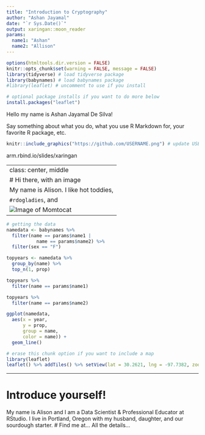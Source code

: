```yaml
---
title: "Introduction to Cryptography"
author: "Ashan Jayamal"
date: "`r Sys.Date()`"
output: xaringan::moon_reader
params:
  name1: "Ashan" 
  name2: "Allison"
---
```


<!-- edit name1 and name2 in the YAML above -->

```r
options(htmltools.dir.version = FALSE)
knitr::opts_chunk$set(warning = FALSE, message = FALSE)
library(tidyverse) # load tidyverse package
library(babynames) # load babynames package
#library(leaflet) # uncomment to use if you install
```

```r
# optional package installs if you want to do more below
install.packages("leaflet")
```


<!-- introduce yourself here -->

Hello my name is Ashan Jayamal De Silva!

Say something about what you do, what you use R Markdown for, your favorite R package, etc.

<!-- include an image here, if you have a GitHub account use your profile pic! -->

```r
knitr::include_graphics("https://github.com/USERNAME.png") # update USERNAME here
```


arm.rbind.io/slides/xaringan

---
class: center, middle 
# Hi there, with an image
My name is Alison. I like hot toddies, 
`#rdogladies`, and
![Image of Momtocat](http://bit.ly/momtocat)
---





<!-- we make the data here -->

```r
# getting the data
namedata <- babynames %>%
  filter(name == params$name1 | 
           name == params$name2) %>% 
  filter(sex == "F") 
```

<!-- get and see top years for each name -->

```r
topyears <- namedata %>% 
  group_by(name) %>% 
  top_n(1, prop) 
```


```r
topyears %>% 
  filter(name == params$name1)
```


```r
topyears %>% 
  filter(name == params$name2)
```


<!-- plot name popularity over time -->


```r
ggplot(namedata, 
  aes(x = year, 
      y = prop,  
      group = name, 
      color = name)) + 
  geom_line() 
```


<!-- where are you from? -->


```r
# erase this chunk option if you want to include a map
library(leaflet)
leaflet() %>% addTiles() %>% setView(lat = 30.2621, lng = -97.7382, zoom = 17)
```

---
# Introduce yourself!
My name is Alison and I am a Data Scientist & Professional Educator at RStudio. I live in Portland, Oregon with my husband, daughter, and our sourdough starter.
# Find me at...
All the details...


